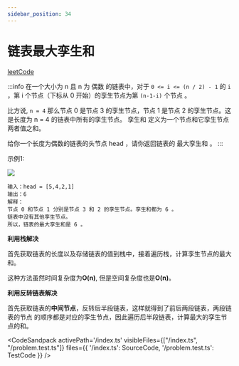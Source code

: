 ```yaml
---
sidebar_position: 34
---
```


# 链表最大孪生和


[leetCode](https://leetcode.cn/problems/maximum-twin-sum-of-a-linked-list/description/)

:::info
在一个大小为 n 且 n 为 偶数 的链表中，对于 `0 <= i <= (n / 2) - 1` 的 `i` ，第 i 个节点（下标从 0 开始）的孪生节点为第 `(n-1-i)` 个节点 。

比方说, `n = 4` 那么节点 0 是节点 3 的孪生节点，节点 1 是节点 2 的孪生节点。这是长度为 n = 4 的链表中所有的孪生节点。
孪生和 定义为一个节点和它孪生节点两者值之和。

给你一个长度为偶数的链表的头节点 head ，请你返回链表的 最大孪生和 。
:::

示例1:

![](https://assets.leetcode.com/uploads/2021/12/03/eg1drawio.png)

```
输入：head = [5,4,2,1]
输出：6
解释：
节点 0 和节点 1 分别是节点 3 和 2 的孪生节点。孪生和都为 6 。
链表中没有其他孪生节点。
所以，链表的最大孪生和是 6 。
```

**利用栈解决**

首先获取链表的长度以及存储链表的值到栈中，接着遍历栈，计算孪生节点的最大和。

这种方法虽然时间复杂度为**O(n)**, 但是空间复杂度也是**O(n)**。

**利用反转链表解决**

首先获取链表的**中间节点**，反转后半段链表，这样就得到了前后两段链表，两段链表的节点
的顺序都是对应的孪生节点，因此遍历后半段链表，计算最大的孪生节点的和。


<CodeSandpack
  activePath='/index.ts'
  visibleFiles={["/index.ts", "/problem.test.ts"]}
  files={{
    '/index.ts': SourceCode,
    '/problem.test.ts': TestCode
  }}
/>